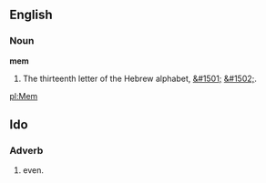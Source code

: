 ==English==

===Noun===

'''mem'''

# The thirteenth letter of the Hebrew alphabet, [[&#1501;]] [[&#1502;]].

[[pl:Mem]]

==Ido==
===Adverb===
# even.